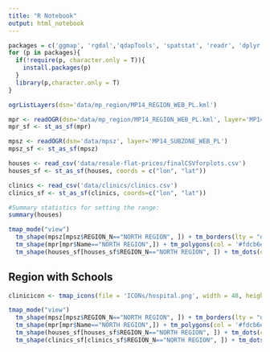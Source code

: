 ```yaml
---
title: "R Notebook"
output: html_notebook
---
```


```r
packages = c('ggmap', 'rgdal','qdapTools', 'spatstat', 'readr', 'dplyr', 'sf', 'tmap','tmaptools')
for (p in packages){ 
  if(!require(p, character.only = T)){
    install.packages(p) 
  }
  library(p,character.only = T) 
}
```

```r
ogrListLayers(dsn='data/mp_region/MP14_REGION_WEB_PL.kml')

mpr <- readOGR(dsn='data/mp_region/MP14_REGION_WEB_PL.kml', layer='MP14_REGION_WEB_PL')
mpr_sf <- st_as_sf(mpr)

mpsz <- readOGR(dsn='data/mpsz', layer='MP14_SUBZONE_WEB_PL')
mpsz_sf <- st_as_sf(mpsz)

houses <- read_csv('data/resale-flat-prices/finalCSVforplots.csv')
houses_sf <- st_as_sf(houses, coords = c("lon", "lat"))

clinics <- read_csv('data/clinics/clinics.csv')
clinics_sf <- st_as_sf(clinics, coords=c("lon", "lat"))
```
```r
#Summary statistics for setting the range:
summary(houses)
```

```r
tmap_mode("view")
  tm_shape(mpsz[mpsz$REGION_N=="NORTH REGION", ]) + tm_borders(lty = "dashed",col = '#d35400',lwd = 1) + 
  tm_shape(mpr[mpr$Name=="NORTH REGION",]) + tm_polygons(col = '#fdcb6e', alpha = 0.3, border.col = '#2f3542', lwd = 3) +
  tm_shape(houses_sf[houses_sf$REGION_N=="NORTH REGION", ]) + tm_dots(col='min_dist_clinic', style='fixed', breaks = c(0, 100 ,200, 300, 400, 500, 5353.2), size=0.05)

```

              
## Region with Schools

```r

clinicicon <- tmap_icons(file = 'ICONs/hospital.png', width = 48, height = 48, keep.asp = TRUE, just = c("center", "center"), as.local = TRUE)

tmap_mode("view")
  tm_shape(mpsz[mpsz$REGION_N=="NORTH REGION", ]) + tm_borders(lty = "dashed",col = '#d35400',lwd = 1) + 
  tm_shape(mpr[mpr$Name=="NORTH REGION",]) + tm_polygons(col = '#fdcb6e', alpha = 0.3, border.col = '#2f3542', lwd = 3) +
  tm_shape(houses_sf[houses_sf$REGION_N=="NORTH REGION", ]) + tm_dots(col='min_dist_clinic', style='fixed', breaks = c(0, 100 ,200, 300, 400, 500, 5353.2), size=0.05) +
  tm_shape(clinics_sf[clinics_sf$REGION_N=="NORTH REGION", ]) + tm_dots(size = .1, alpha = .5, shape = clinicicon) 
  

```


```r

```

```r

```

```r

```

```r

```

```r

```

```r

```

```r

```

```r

```
